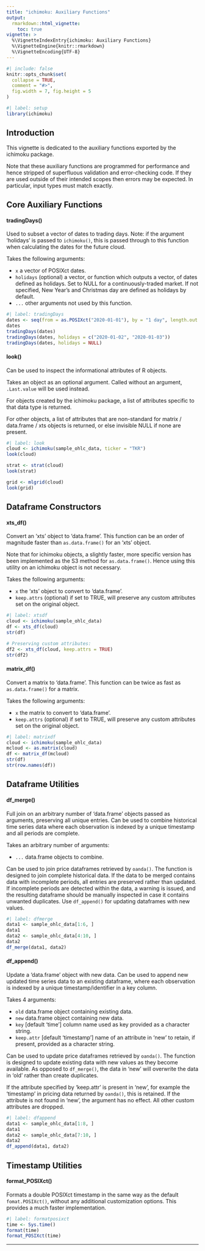 ```yaml
---
title: "ichimoku: Auxiliary Functions"
output:
  rmarkdown::html_vignette:
    toc: true
vignette: >
  %\VignetteIndexEntry{ichimoku: Auxiliary Functions}
  %\VignetteEngine{knitr::rmarkdown}
  %\VignetteEncoding{UTF-8}
---
```


```r
#| include: false
knitr::opts_chunk$set(
  collapse = TRUE,
  comment = "#>",
  fig.width = 7, fig.height = 5
)
```

```r
#| label: setup
library(ichimoku)
```
## Introduction

This vignette is dedicated to the auxiliary functions exported by the ichimoku package. 

Note that these auxiliary functions are programmed for performance and hence stripped of superfluous validation and error-checking code. If they are used outside of their intended scopes then errors may be expected. In particular, input types must match exactly.

## Core Auxiliary Functions

#### tradingDays()

Used to subset a vector of dates to trading days. Note: if the argument 'holidays' is passed to `ichimoku()`, this is passed through to this function when calculating the dates for the future cloud.

Takes the following arguments:

- `x` a vector of POSIXct dates.
- `holidays` (optional) a vector, or function which outputs a vector, of dates defined as holidays. Set to NULL for a continuously-traded market. If not specified, New Year's and Christmas day are defined as holidays by default.
- `...` other arguments not used by this function.

```r
#| label: tradingDays
dates <- seq(from = as.POSIXct("2020-01-01"), by = "1 day", length.out = 7)
dates
tradingDays(dates)
tradingDays(dates, holidays = c("2020-01-02", "2020-01-03"))
tradingDays(dates, holidays = NULL)
```

#### look()

Can be used to inspect the informational attributes of R objects.

Takes an object as an optional argument. Called without an argument, `.Last.value` will be used instead.

For objects created by the ichimoku package, a list of attributes specific to that data type is returned.

For other objects, a list of attributes that are non-standard for matrix / data.frame / xts objects is returned, or else invisible NULL if none are present.

```r
#| label: look
cloud <- ichimoku(sample_ohlc_data, ticker = "TKR")
look(cloud)

strat <- strat(cloud)
look(strat)

grid <- mlgrid(cloud)
look(grid)
```

## Dataframe Constructors

#### xts_df()

Convert an 'xts' object to 'data.frame'. This function can be an order of magnitude faster than `as.data.frame()` for an 'xts' object.

Note that for ichimoku objects, a slightly faster, more specific version has been implemented as the S3 method for `as.data.frame()`. Hence using this utility on an ichimoku object is not necessary.

Takes the following arguments:

- `x`  the 'xts' object to convert to 'data.frame'.
- `keep.attrs` (optional) if set to TRUE, will preserve any custom attributes set on the original object.

```r
#| label: xtsdf
cloud <- ichimoku(sample_ohlc_data)
df <- xts_df(cloud)
str(df)

# Preserving custom attributes:
df2 <- xts_df(cloud, keep.attrs = TRUE)
str(df2)
```

#### matrix_df()

Convert a matrix to 'data.frame'. This function can be twice as fast as `as.data.frame()` for a matrix.

Takes the following arguments:

- `x`  the matrix to convert to 'data.frame'.
- `keep.attrs` (optional) if set to TRUE, will preserve any custom attributes set on the original object.

```r
#| label: matrixdf
cloud <- ichimoku(sample_ohlc_data)
mcloud <- as.matrix(cloud)
df <- matrix_df(mcloud)
str(df)
str(row.names(df))
```

## Dataframe Utilities

#### df_merge()

Full join on an arbitrary number of 'data.frame' objects passed as arguments, preserving all unique entries. Can be used to combine historical time series data where each observation is indexed by a unique timestamp and all periods are complete.

Takes an arbitrary number of arguments:

- `...`  data.frame objects to combine.

Can be used to join price dataframes retrieved by `oanda()`. The function is designed to join complete historical data. If the data to be merged contains data with incomplete periods, all entries are preserved rather than updated. If incomplete periods are detected within the data, a warning is issued, and the resulting dataframe should be manually inspected in case it contains unwanted duplicates. Use `df_append()` for updating dataframes with new values.

```r
#| label: dfmerge
data1 <- sample_ohlc_data[1:6, ]
data1
data2 <- sample_ohlc_data[4:10, ]
data2
df_merge(data1, data2)
```

#### df_append()

Update a 'data.frame' object with new data. Can be used to append new updated time series data to an existing dataframe, where each observation is indexed by a unique timestamp/identifier in a key column.

Takes 4 arguments:

- `old`  data.frame object containing existing data.
- `new`  data.frame object containing new data.
- `key`  [default 'time'] column name used as key provided as a character string.
- `keep.attr`  [default 'timestamp'] name of an attribute in 'new' to retain, if present, provided as a character string.

Can be used to update price dataframes retrieved by `oanda()`. The function is designed to update existing data with new values as they become available. As opposed to `df_merge()`, the data in 'new' will overwrite the data in 'old' rather than create duplicates.

If the attribute specified by 'keep.attr' is present in 'new', for example the 'timestamp' in pricing data returned by `oanda()`, this is retained. If the attribute is not found in 'new', the argument has no effect. All other custom attributes are dropped.

```r
#| label: dfappend
data1 <- sample_ohlc_data[1:8, ]
data1
data2 <- sample_ohlc_data[7:10, ]
data2
df_append(data1, data2)
```

## Timestamp Utilities

#### format_POSIXct()

Formats a double POSIXct timestamp in the same way as the default `fomat.POSIXct()`, without any additional customization options. This provides a much faster implementation.

```r
#| label: formatposixct
time <- Sys.time()
format(time)
format_POSIXct(time)
```

---
